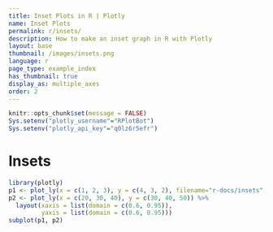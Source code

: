 ```yaml
---
title: Inset Plots in R | Plotly
name: Inset Plots
permalink: r/insets/
description: How to make an inset graph in R with Plotly
layout: base
thumbnail: /images/insets.png
language: r
page_type: example_index
has_thumbnail: true
display_as: multiple_axes
order: 2
---
```


```r
knitr::opts_chunk$set(message = FALSE)
Sys.setenv("plotly_username"="RPlotBot")
Sys.setenv("plotly_api_key"="q0lz6r5efr")
```
# Insets

```r
library(plotly)
p1 <- plot_ly(x = c(1, 2, 3), y = c(4, 3, 2), filename="r-docs/insets")
p2 <- plot_ly(x = c(20, 30, 40), y = c(30, 40, 50)) %>%
  layout(xaxis = list(domain = c(0.6, 0.95)),
         yaxis = list(domain = c(0.6, 0.95)))
subplot(p1, p2)
```
